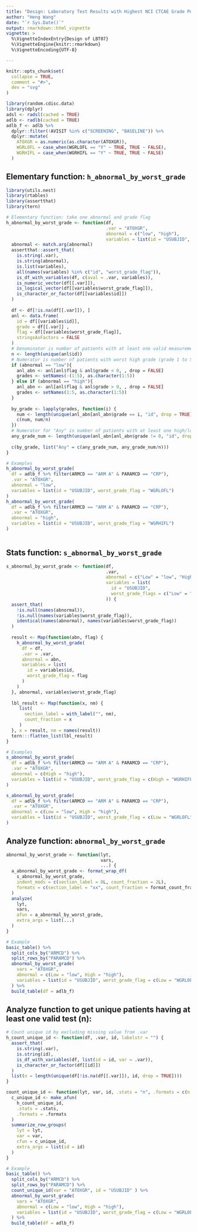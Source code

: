 ```yaml
---
title: "Design: Laboratory Test Results with Highest NCI CTCAE Grade Post-Baseline (LBT07)"
author: "Heng Wang"
date: "`r Sys.Date()`"
output: rmarkdown::html_vignette
vignette: >
  %\VignetteIndexEntry{Design of LBT07}
  %\VignetteEngine{knitr::rmarkdown}
  %\VignetteEncoding{UTF-8}

---
```


```r
knitr::opts_chunk$set(
  collapse = TRUE,
  comment = "#>",
  dev = "svg"
)
```

```r

library(random.cdisc.data)
library(dplyr)
adsl <- radsl(cached = TRUE)
adlb <- radlb(cached = TRUE) 
adlb_f <- adlb %>% 
  dplyr::filter(!AVISIT %in% c("SCREENING", "BASELINE")) %>%
  dplyr::mutate(
    ATOXGR = as.numeric(as.character(ATOXGR)),
    WGRLOFL = case_when(WGRLOFL == "Y" ~ TRUE, TRUE ~ FALSE),
    WGRHIFL = case_when(WGRHIFL == "Y" ~ TRUE, TRUE ~ FALSE)
  ) 
```


## Elementary function: `h_abnormal_by_worst_grade`
```r
library(utils.nest)
library(rtables)
library(assertthat)
library(tern)

# Elementary function: take one abnormal and grade flag
h_abnormal_by_worst_grade <- function(df, 
                                      .var = "ATOXGR",
                                      abnormal = c("low", "high"),
                                      variables = list(id = "USUBJID", worst_grade_flag = "WGRLOFL")) {
  abnormal <- match.arg(abnormal)
  assertthat::assert_that(
    is.string(.var),
    is.string(abnormal),
    is.list(variables),
    all(names(variables) %in% c("id", "worst_grade_flag")),
    is_df_with_variables(df, c(aval = .var, variables)),
    is_numeric_vector(df[[.var]]),  
    is_logical_vector(df[[variables$worst_grade_flag]]),
    is_character_or_factor(df[[variables$id]])
  )
  
  df <- df[!is.na(df[[.var]]), ]
  anl <- data.frame(
    id = df[[variables$id]],
    grade = df[[.var]] ,
    flag = df[[variables$worst_grade_flag]], 
    stringsAsFactors = FALSE
  )
  # Denominator is number of patients with at least one valid measurement during treatment
  n <- length(unique(anl$id))
  # Numerator is number of patients with worst high grade (grade 1 to 5) or low grade (grade -1 to -5)
  if (abnormal == "low"){
    anl_abn <- anl[anl$flag & anl$grade < 0, , drop = FALSE] 
    grades <- setNames(-(1:5), as.character(1:5))
  } else if (abnormal == "high"){
    anl_abn <- anl[anl$flag & anl$grade > 0, , drop = FALSE] 
    grades <- setNames(1:5, as.character(1:5))
  }
  
  by_grade <- lapply(grades, function(i) {
    num <- length(unique(anl_abn[anl_abn$grade == i, "id", drop = TRUE])) 
    c(num, num/n)  
  })
  # Numerator for "Any" is number of patients with at least one high/low abnormality
  any_grade_num <- length(unique(anl_abn[anl_abn$grade != 0, "id", drop = TRUE])) 
  
  c(by_grade, list("Any" = c(any_grade_num, any_grade_num/n)))
}

# Examples
h_abnormal_by_worst_grade(
  df = adlb_f %>% filter(ARMCD == "ARM A" & PARAMCD == "CRP"),
  .var = "ATOXGR",
  abnormal = "low",
  variables = list(id = "USUBJID", worst_grade_flag = "WGRLOFL")
) 
h_abnormal_by_worst_grade(
  df = adlb_f %>% filter(ARMCD == "ARM A" & PARAMCD == "CRP"),
  .var = "ATOXGR",
  abnormal = "high",
  variables = list(id = "USUBJID", worst_grade_flag = "WGRHIFL")
)
 
```

## Stats function: `s_abnormal_by_worst_grade`
```r

s_abnormal_by_worst_grade <- function(df, 
                                      .var, 
                                      abnormal = c("Low" = "low", "High" = "high"),
                                      variables = list(
                                        id = "USUBJID",
                                        worst_grade_flags = c("Low" = "WGRLOFL", "High" = "WGRHIFL")
                                      )) {
  assert_that(
    !is.null(names(abnormal)),
    !is.null(names(variables$worst_grade_flag)),
    identical(names(abnormal), names(variables$worst_grade_flag))
  )
  
  result <- Map(function(abn, flag) {
    h_abnormal_by_worst_grade(
      df = df,
      .var = .var,
      abnormal = abn,
      variables = list(
        id = variables$id,
        worst_grade_flag = flag
      ) 
    )
  }, abnormal, variables$worst_grade_flag)
  
  lbl_result <- Map(function(x, nm) { 
     list(
       section_label = with_label("", nm),
       count_fraction = x
     )   
  }, x = result, nm = names(result))
  tern:::flatten_list(lbl_result)
}

# Examples
s_abnormal_by_worst_grade(
  df = adlb_f %>% filter(ARMCD == "ARM A" & PARAMCD == "CRP"),
  .var = "ATOXGR",
  abnormal = c(High = "high"),
  variables = list(id = "USUBJID", worst_grade_flag = c(High = "WGRHIFL")) 
)

s_abnormal_by_worst_grade(
  df = adlb_f %>% filter(ARMCD == "ARM A" & PARAMCD == "CRP"),
  .var = "ATOXGR",
  abnormal = c(Low = "low", High = "high"),
  variables = list(id = "USUBJID", worst_grade_flag = c(Low = "WGRLOFL", High = "WGRHIFL"))
)
```

## Analyze function: `abnormal_by_worst_grade`
```r
abnormal_by_worst_grade <- function(lyt,
                                    vars,
                                    ...) {
  a_abnormal_by_worst_grade <- format_wrap_df(
    s_abnormal_by_worst_grade, 
    indent_mods = c(section_label = 0L, count_fraction = 2L),
    formats = c(section_label = "xx", count_fraction = format_count_fraction)
  )
  analyze(
    lyt,
    vars,
    afun = a_abnormal_by_worst_grade,
    extra_args = list(...)
  )
}

# Example
basic_table() %>%
  split_cols_by("ARMCD") %>%
  split_rows_by("PARAMCD") %>%  
  abnormal_by_worst_grade(
    vars = "ATOXGR",
    abnormal = c(Low = "low", High = "high"),
    variables = list(id = "USUBJID", worst_grade_flag = c(Low = "WGRLOFL", High = "WGRHIFL")) 
  ) %>%
  build_table(df = adlb_f) 

```

## Analyze function to get unique patients having at least one valid test (n):

```r
# Count unique id by excluding missing value from .var
h_count_unique_id <- function(df, .var, id, labelstr = "") {
  assert_that(
    is.string(.var),
    is.string(id),
    is_df_with_variables(df, list(id = id, var = .var)),
    is_character_or_factor(df[[id]])
  )
  list(n = length(unique(df[!is.na(df[[.var]]), id, drop = TRUE])))
}

count_unique_id <- function(lyt, var, id, .stats = "n", .formats = c(n = "xx")){
  c_unique_id <- make_afun(
    h_count_unique_id, 
    .stats = .stats, 
    .formats = .formats
  )
  summarize_row_groups(
    lyt = lyt,
    var = var,
    cfun = c_unique_id,
    extra_args = list(id = id)
  )
}

# Example
basic_table() %>%
  split_cols_by("ARMCD") %>%
  split_rows_by("PARAMCD") %>%
  count_unique_id(var = "ATOXGR", id = "USUBJID" ) %>%   
  abnormal_by_worst_grade(
    vars = "ATOXGR",
    abnormal = c(Low = "low", High = "high"),
    variables = list(id = "USUBJID", worst_grade_flag = c(Low = "WGRLOFL", High = "WGRHIFL")) 
  ) %>%
  build_table(df = adlb_f) 
```

 
